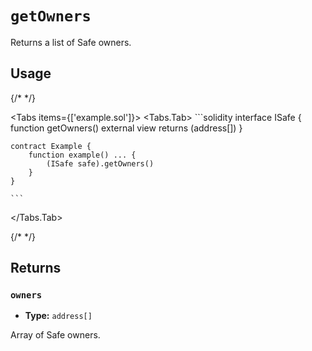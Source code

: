 
# `getOwners`

Returns a list of Safe owners.

## Usage

{/* <!-- vale off --> */}

<Tabs items={['example.sol']}>
  <Tabs.Tab>
    ```solidity
    interface ISafe {
        function getOwners() external view returns (address[])
    }

    contract Example {
        function example() ... {
            (ISafe safe).getOwners()
        }
    }

    ```

  </Tabs.Tab>
</Tabs>

{/* <!-- vale on --> */}

## Returns

### `owners`

- **Type:** `address[]`

Array of Safe owners.
